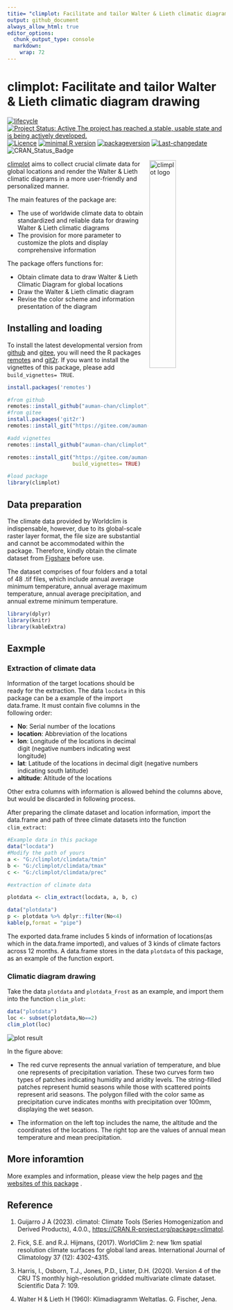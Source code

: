 ```yaml
---
titie= "climplot: Facilitate and tailor Walter & Lieth climatic diagram drawing"
output: github_document
always_allow_html: true
editor_options: 
  chunk_output_type: console
  markdown: 
    wrap: 72
---
```


# climplot: Facilitate and tailor Walter & Lieth climatic diagram drawing

<!-- badges: start -->
[![lifecycle](https://img.shields.io/badge/lifecycle-experimental-orange.svg)](https://lifecycle.r-lib.org/articles/stages.html)
[![Project Status: Active  The project has reached a stable, usable state and is being actively developed.](https://www.repostatus.org/badges/latest/active.svg)](https://www.repostatus.org/#active)
[![Licence](https://img.shields.io/badge/licence-gpl--3.0-blue.svg)](https://www.gnu.org/licenses/gpl-3.0.en.html)
[![minimal R version](https://img.shields.io/badge/R-`r stringr::str_extract(grep(pattern="R \\(>= [0-9].[0-9]{1,}.[0-9]{1,}\\)", ignore.case = TRUE, readLines(con = "./DESCRIPTION"), value = TRUE),pattern=">= [0-9].[0-9]{1,}.[0-9]{1,}")`-6666ff.svg)](https://cran.r-project.org/)
[![packageversion](https://img.shields.io/badge/Package%20version-`r gsub("version: |version:", "", grep("version", ignore.case = TRUE, readLines(con = "./DESCRIPTION"), value = TRUE), ignore.case = TRUE)`-orange.svg?style=flat-square)](commits/develop)
[![Last-changedate](https://img.shields.io/badge/last%20change-`r gsub('-', '--', Sys.Date())`-yellow.svg)](/commits/master)
![CRAN_Status_Badge](https://img.shields.io/badge/CRAN-Not ready-red.svg)
<!-- badges: end -->

<img src="./vignettes/imgfile.png" alt="climplot logo" align="right" width="35%"/>

[climplot](https://gitee.com/auman-chan/climplot) aims to collect
crucial climate data for global locations and render the Walter &
Lieth climatic diagrams in a more user-friendly and personalized manner.

The main features of the package are:

-   The use of worldwide climate data to obtain standardized and
    reliable data for drawing Walter & Lieth climatic diagrams
-   The provision for more parameter to customize the plots and display
    comprehensive information

The package offers functions for:

-   Obtain climate data to draw Walter & Lieth Climatic Diagram for
    global locations
-   Draw the Walter & Lieth climatic diagram
-   Revise the color scheme and information presentation of the diagram

## Installing and loading

To install the latest developmental version from [github](https://github.com/) and
[gitee](https://gitee.com/), you will need the R packages
[remotes](https://cran.r-project.org/package=remotes) and
[git2r](https://cran.r-project.org/package=git2r). If you want to install the vignettes of this package, please add `build_vignettes= TRUE`.

```r
install.packages('remotes')

#from github
remotes::install_github("auman-chan/climplot")
#from gitee
install.packages('git2r')
remotes::install_git("https://gitee.com/auman-chan/climplot.git")

#add vignettes
remotes::install_github("auman-chan/climplot",build_vignettes= TRUE)

remotes::install_git("https://gitee.com/auman-chan/climplot.git",
                     build_vignettes= TRUE)
```

```r
#load package
library(climplot)
```

## Data preparation

The climate data provided by Worldclim is indispensable, however, due to
its global-scale raster layer format, the file size are substantial and
cannot be accommodated within the package. Therefore, kindly obtain the
climate dataset from [Figshare](NULL) before use.

The dataset comprises of four folders and a total of 48 .tif files,
which include annual average minimum temperature, annual average maximum
temperature, annual average precipitation, and annual extreme minimum
temperature.

```r
library(dplyr)
library(knitr)
library(kableExtra)
```

## Eaxmple

### Extraction of climate data

Information of the target locations should be ready for the
extraction. The data `locdata` in this package can be a example of the
import data.frame. It must contain five columns in the following order:

-   **No**: Serial number of the locations
-   **location**: Abbreviation of the locations
-   **lon**: Longitude of the locations in decimal digit (negative
    numbers indicating west longitude)
-   **lat**: Latitude of the locations in decimal digit (negative
    numbers indicating south latitude)
-   **altitude**: Altitude of the locations

Other extra columns with information is allowed behind the columns
above, but would be discarded in following process.

After preparing the climate dataset and location information, import the
data.frame and path of three climate datasets into the function `clim_extract`:



```r
#Example data in this package
data("locdata")
#Modify the path of yours
a <- "G:/climplot/climdata/tmin"
b <- "G:/climplot/climdata/tmax"
c <- "G:/climplot/climdata/prec"

#extraction of climate data

plotdata <- clim_extract(locdata, a, b, c)

```

```r
data("plotdata")
p <- plotdata %>% dplyr::filter(No<4)
kable(p,format = "pipe")
```

The exported data.frame includes 5 kinds of information of locations(as which in the data.frame imported), and values of 3 kinds of climate factors across 12 months. A data.frame stores in the data `plotdata` of this package, as an example of the function export.


### Climatic diagram drawing

Take the data `plotdata` and `plotdata_Frost` as an example, and import them into the function `clim_plot`:

```r
data("plotdata")
loc <- subset(plotdata,No==2)
clim_plot(loc)

```
<img src="vignettes/result.png" alt="plot result" align="center"/>

In the figure above:

-   The red curve represents the annual variation of temperature, and blue one represents of precipitation variation. These two curves form two types of patches indicating humidity and aridity levels. The string-filled patches represent humid seasons while those with scattered points represent arid seasons. The polygon filled with the color same as precipitation curve indicates months with precipitation over 100mm, displaying the wet season.

-   The information on the left top includes the name, the altitude and the coordinates of the locations. The right top are the values of annual mean temperature and mean precipitation.


## More inforamtion

More examples and information, please view the help pages and [the websites of this package](https://auman-chan.github.io/climplot/) .


## Reference

1.  Guijarro J A (2023). climatol: Climate Tools (Series Homogenization
    and Derived Products), 4.0.0.,
    <https://CRAN.R-project.org/package=climatol>.

2.  Fick, S.E. and R.J. Hijmans, (2017). WorldClim 2: new 1km spatial
    resolution climate surfaces for global land areas. International
    Journal of Climatology 37 (12): 4302-4315.

3.  Harris, I., Osborn, T.J., Jones, P.D., Lister, D.H. (2020). Version
    4 of the CRU TS monthly high-resolution gridded multivariate climate
    dataset. Scientific Data 7: 109.

4.  Walter H & Lieth H (1960): Klimadiagramm Weltatlas. G. Fischer,
    Jena.

